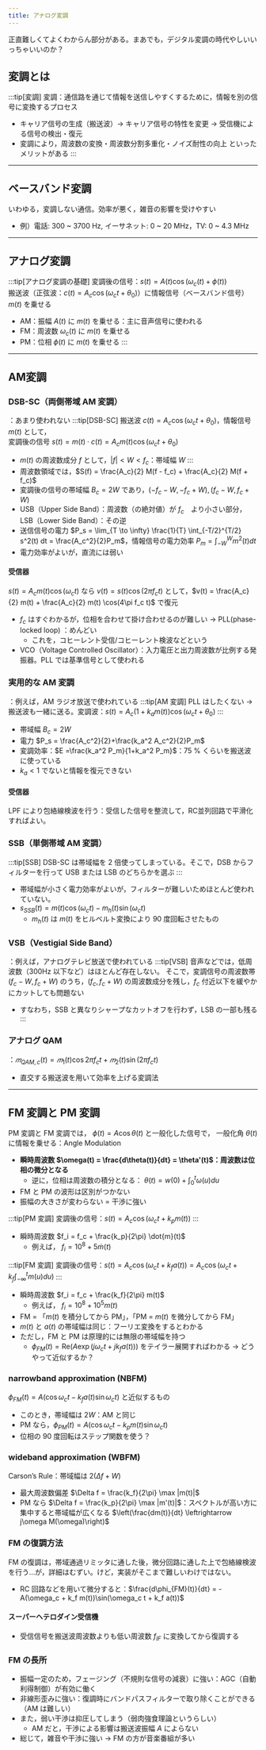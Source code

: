 ```yaml
---
title: アナログ変調
---
```


正直難しくてよくわからん部分がある。まあでも，デジタル変調の時代やしいいっちゃいいのか？

## 変調とは
:::tip[変調]
変調：通信路を通じて情報を送信しやすくするために，情報を別の信号に変換するプロセス
- キャリア信号の生成（搬送波）→ キャリア信号の特性を変更 → 受信機による信号の検出・復元
- 変調により，周波数の変換・周波数分割多重化・ノイズ耐性の向上 といったメリットがある
:::

---
## ベースバンド変調
いわゆる，変調しない通信。効率が悪く，雑音の影響を受けやすい
- 例）電話: 300 ~ 3700 Hz, イーサネット: 0 ~ 20 MHz，TV: 0 ~ 4.3 MHz

---
## アナログ変調
:::tip[アナログ変調の基礎]
変調後の信号：$s(t) = A(t) \cos(\omega_c(t) + \phi(t))$  
搬送波（正弦波：$c(t) = A_c \cos(\omega_c t + \theta_0)$）に情報信号（ベースバンド信号） $m(t)$ を乗せる
- AM：振幅 $A(t)$ に $m(t)$ を乗せる：主に音声信号に使われる
- FM：周波数 $\omega_c(t)$ に $m(t)$ を乗せる
- PM：位相 $\phi(t)$ に $m(t)$ を乗せる
:::
---
## AM変調
### DSB-SC（両側帯域 AM 変調）
：あまり使われない
:::tip[DSB-SC]
搬送波 $c(t) = A_c \cos(\omega_c t + \theta_0)$，情報信号 $m(t)$ として，  
変調後の信号 $s(t) = m(t) \cdot c(t) = A_c m(t) \cos(\omega_c t + \theta_0)$
- $m(t)$ の周波数成分 $f$ として，$|f| < W < f_c$：帯域幅 $W$
:::
- 周波数領域では，$S(f) = \frac{A_c}{2} M(f - f_c) + \frac{A_c}{2} M(f + f_c)$
- 変調後の信号の帯域幅 $B_c = 2W$ であり，$(-f_c - W, -f_c + W), (f_c - W, f_c + W)$
- USB（Upper Side Band）：周波数（の絶対値）が $f_c$　より小さい部分，LSB（Lower Side Band）：その逆
- 送信信号の電力 $P_s = \lim_{T \to \infty} \frac{1}{T} \int_{-T/2}^{T/2} s^2(t) dt 
= \frac{A_c^2}{2}P_m$，情報信号の電力効率 $P_m = \int_{-W}^{W} m^2(t) dt$
- 電力効率がよいが，直流には弱い

#### 受信器
$s(t) = A_c m(t) \cos(\omega_c t)$ なら 
$v(t) = s(t)\cos(2\pi f_ct)$ として，$v(t) = \frac{A_c}{2} m(t) + \frac{A_c}{2} m(t) \cos(4\pi f_c t)$ で復元
- $f_c$ はすぐわかるが，位相を合わせて掛け合わせるのが難しい $\rightarrow$ PLL(phase-locked loop) ：めんどい
    - これを，コヒーレント受信/コヒーレント検波などという
- VCO（Voltage Controlled Oscillator）：入力電圧と出力周波数が比例する発振器。PLL では基準信号として使われる
### 実用的な AM 変調
：例えば，AM ラジオ放送で使われている
:::tip[AM 変調]
PLL はしたくない $\rightarrow$ 搬送波も一緒に送る。変調波：$s(t) = A_c(1+k_a m(t))\cos (\omega_c t+\theta_0)$
:::
- 帯域幅 $B_c = 2W$
- 電力 $P_s = \frac{A_c^2}{2}+\frac{k_a^2 A_c^2}{2}P_m$
- 変調効率：$E =\frac{k_a^2 P_m}{1+k_a^2 P_m}$：75 % くらいを搬送波に使っている
- $k_a < 1$ でないと情報を復元できない

#### 受信器
LPF により包絡線検波を行う：受信した信号を整流して，RC並列回路で平滑化すればよい。

### SSB（単側帯域 AM 変調）
:::tip[SSB]
DSB-SC は帯域幅を 2 倍使ってしまっている。そこで，DSB からフィルターを行って USB または LSB のどちらかを選ぶ
:::
- 帯域幅が小さく電力効率がよいが，フィルターが難しいためほとんど使われていない。
- $s_{SSB}(t) = m(t) \cos(\omega_c t) -m_h(t) \sin(\omega_c t)$
    - $m_h(t)$ は $m(t)$ をヒルベルト変換により 90 度回転させたもの

### VSB（Vestigial Side Band）
：例えば，アナログテレビ放送で使われている
:::tip[VSB]
音声などでは，低周波数（300Hz 以下など）はほとんど存在しない。
そこで，変調信号の周波数帯 $(f_c - W, f_c + W)$ のうち，$(f_c, f_c + W)$ の周波数成分を残し，$f_c$ 付近以下を緩やかにカットしても問題ない
- すなわち，SSB と異なりシャープなカットオフを行わず，LSB の一部も残る
:::

### アナログ QAM
：$𝑚_{QAM,c}(t) = 𝑚_1(t)\cos 2\pi f_ct + 𝑚_2(t)\sin(2πf_c t)$
- 直交する搬送波を用いて効率を上げる変調法
---
## FM 変調と PM 変調
PM 変調と FM 変調では， $\phi(t) = A\cos \theta(t)$ と一般化した信号で， 一般化角 $\theta(t)$ に情報を乗せる：Angle Modulation
- **瞬時周波数 $\omega(t) = \frac{d\theta(t)}{dt} = \theta'(t)$：周波数は位相の微分となる**
    - 逆に，位相は周波数の積分となる： $\theta(t) = w(0) + \int_{0}^{t} \omega(u) du$
- FM と PM の波形は区別がつかない
- 振幅の大きさが変わらない = 干渉に強い

:::tip[PM 変調]
変調後の信号：$s(t) = A_c \cos(\omega_c t + k_p m(t))$
:::
- 瞬時周波数 $f_i = f_c + \frac{k_p}{2\pi} \dot{m}(t)$
    - 例えば， $f_i = 10^8 + 5 \dot{m}(t)$

:::tip[FM 変調]
変調後の信号：$s(t) = A_c \cos(\omega_c t + k_f a(t)) = A_c \cos(\omega_c t + k_f \int_{-\infty}^{t} m(u) du)$
:::
- 瞬時周波数 $f_i = f_c + \frac{k_f}{2\pi} m(t)$
    - 例えば， $f_i = 10^8 + 10^5 m(t)$
- FM = 「$m(t)$ を積分してから PM」，「PM = $m(t)$ を微分してから FM」
- $m(t)$ と $a(t)$ の帯域幅は同じ：フーリエ変換をするとわかる
- ただし，FM と PM は原理的には無限の帯域幅を持つ
    - $\phi_{FM}(t) = \text{Re}(A\exp(j\omega_c t + jk_f a(t)))$ をテイラー展開すればわかる $\rightarrow$ どうやって近似するか？

### narrowband approximation (NBFM)
$\phi_{FM}(t)  = A(\cos\omega_c t - k_f a(t) \sin\omega_c t)$ と近似するもの
- このとき，帯域幅は $2W$：AM と同じ
- PM なら，$\phi_{PM}(t)  = A(\cos\omega_c t - k_p m(t)\sin\omega_c t)$
- 位相の 90 度回転はステップ関数を使う？

### wideband approximation (WBFM)
Carson’s Rule：帯域幅は $2(\Delta f + W)$
- 最大周波数偏差 $\Delta f = \frac{k_f}{2\pi} \max |m(t)|$
- PM なら $\Delta f = \frac{k_p}{2\pi} \max |m'(t)|$：スペクトルが高い方に集中すると帯域幅が広くなる $\left(\frac{dm(t)}{dt} \leftrightarrow j\omega M(\omega)\right)$

### FM の復調方法
FM の復調は，帯域通過リミッタに通した後，微分回路に通した上で包絡線検波を行う…が，詳細はむずい。けど，実装がそこまで難しいわけではない。
- RC 回路などを用いて微分すると：$\frac{d\phi_{FM}(t)}{dt} = -A(\omega_c + k_f m(t))\sin(\omega_c t + k_f a(t))$

#### スーパーヘテロダイン受信機
- 受信信号を搬送波周波数よりも低い周波数 $f_{IF}$ に変換してから復調する

### FM の長所
- 振幅一定のため，フェージング（不規則な信号の減衰）に強い：AGC（自動利得制御）が有効に働く
- 非線形歪みに強い：復調時にバンドパスフィルターで取り除くことができる（AM は難しい）
- また，弱い干渉は抑圧してしまう（弱肉強食理論というらしい）
    - AM だと，干渉による影響は搬送波振幅 $A$ によらない
- 総じて，雑音や干渉に強い $\rightarrow$ FM の方が音楽番組が多い
